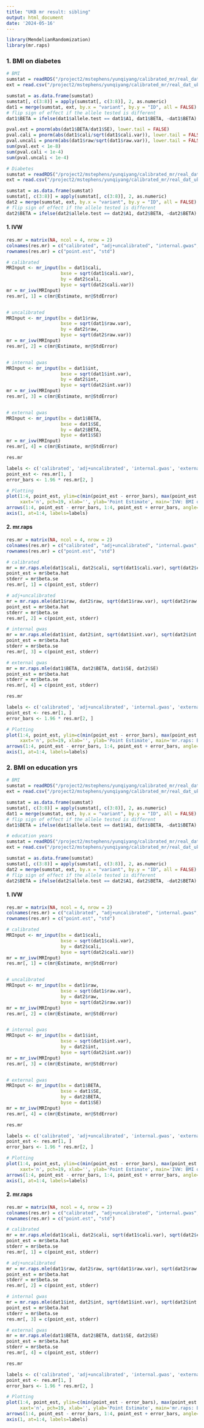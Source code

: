 ```yaml
---
title: "UKB mr result: sibling"
output: html_document
date: '2024-05-16'
---
```


```r
library(MendelianRandomization)
library(mr.raps)
```

### 1. BMI on diabetes

```r
# BMI
sumstat = readRDS("/project2/mstephens/yunqiyang/calibrated_mr/real_dat_ukb/result/sib_calibration_bmi.rds")
ext = read.csv("/project2/mstephens/yunqiyang/calibrated_mr/real_dat_ukb/combined_bmi.linear", sep = "\t")

sumstat = as.data.frame(sumstat)
sumstat[, c(3:8)] = apply(sumstat[, c(3:8)], 2, as.numeric)
dat1 = merge(sumstat, ext, by.x = "variant", by.y = "ID", all = FALSE)
# flip sign of effect if the allele tested is different
dat1$BETA = ifelse(dat1$allele.test == dat1$A1, dat1$BETA, -dat1$BETA)
```


```r
pval.ext = pnorm(abs(dat1$BETA/dat1$SE), lower.tail = FALSE)
pval.cali = pnorm(abs(dat1$cali/sqrt(dat1$cali.var)), lower.tail = FALSE)
pval.uncali = pnorm(abs(dat1$raw/sqrt(dat1$raw.var)), lower.tail = FALSE)
sum(pval.ext < 1e-8)
sum(pval.cali < 1e-4)
sum(pval.uncali < 1e-4)

```


```r
# Diabetes
sumstat = readRDS("/project2/mstephens/yunqiyang/calibrated_mr/real_dat_ukb/result/sib_calibration_diabetes.rds")
ext = read.csv("/project2/mstephens/yunqiyang/calibrated_mr/real_dat_ukb/gwas_diabetes.linear", sep = "\t")

sumstat = as.data.frame(sumstat)
sumstat[, c(3:8)] = apply(sumstat[, c(3:8)], 2, as.numeric)
dat2 = merge(sumstat, ext, by.x = "variant", by.y = "ID", all = FALSE)
# flip sign of effect if the allele tested is different
dat2$BETA = ifelse(dat2$allele.test == dat2$A1, dat2$BETA, -dat2$BETA)

```



#### 1. IVW
```r

res.mr = matrix(NA, ncol = 4, nrow = 2)
colnames(res.mr) = c("calibrated", "adj+uncalibrated", "internal.gwas", "external.gwas")
rownames(res.mr) = c("point.est", "std")

# calibrated
MRInput <- mr_input(bx = dat1$cali,
                    bxse = sqrt(dat1$cali.var),
                    by = dat2$cali,
                    byse = sqrt(dat2$cali.var))
mr = mr_ivw(MRInput)
res.mr[, 1] = c(mr@Estimate, mr@StdError)


# uncalibrated
MRInput <- mr_input(bx = dat1$raw,
                    bxse = sqrt(dat1$raw.var),
                    by = dat2$raw,
                    byse = sqrt(dat2$raw.var))
mr = mr_ivw(MRInput)
res.mr[, 2] = c(mr@Estimate, mr@StdError)


# internal gwas
MRInput <- mr_input(bx = dat1$int,
                    bxse = sqrt(dat1$int.var),
                    by = dat2$int,
                    byse = sqrt(dat2$int.var))
mr = mr_ivw(MRInput)
res.mr[, 3] = c(mr@Estimate, mr@StdError)


# external gwas
MRInput <- mr_input(bx = dat1$BETA,
                    bxse = dat1$SE,
                    by = dat2$BETA,
                    byse = dat1$SE)
mr = mr_ivw(MRInput)
res.mr[, 4] = c(mr@Estimate, mr@StdError)
```

```r
res.mr
```

```r
labels <- c('calibrated', 'adj+uncalibrated', 'internal.gwas', 'external.gwas')
point_est <- res.mr[1, ]
error_bars <- 1.96 * res.mr[2, ]

# Plotting
plot(1:4, point_est, ylim=c(min(point_est - error_bars), max(point_est + error_bars)),
     xaxt='n', pch=19, xlab='', ylab='Point Estimate', main='IVW: BMI on Diabetes', cex=1.5)
arrows(1:4, point_est - error_bars, 1:4, point_est + error_bars, angle=90, code=3, length=0.1, col='red')
axis(1, at=1:4, labels=labels)
```




#### 2. mr.raps

```r
res.mr = matrix(NA, ncol = 4, nrow = 2)
colnames(res.mr) = c("calibrated", "adj+uncalibrated", "internal.gwas", "external.gwas")
rownames(res.mr) = c("point.est", "std")

# calibrated
mr = mr.raps.mle(dat1$cali, dat2$cali, sqrt(dat1$cali.var), sqrt(dat2$cali.var))
point_est = mr$beta.hat
stderr = mr$beta.se
res.mr[, 1] = c(point_est, stderr)

# adj+uncalibrated
mr = mr.raps.mle(dat1$raw, dat2$raw, sqrt(dat1$raw.var), sqrt(dat2$raw.var))
point_est = mr$beta.hat
stderr = mr$beta.se
res.mr[, 2] = c(point_est, stderr)

# internal gwas
mr = mr.raps.mle(dat1$int, dat2$int, sqrt(dat1$int.var), sqrt(dat2$int.var))
point_est = mr$beta.hat
stderr = mr$beta.se
res.mr[, 3] = c(point_est, stderr)

# external gwas
mr = mr.raps.mle(dat1$BETA, dat2$BETA, dat1$SE, dat2$SE)
point_est = mr$beta.hat
stderr = mr$beta.se
res.mr[, 4] = c(point_est, stderr)
```

```r
res.mr
```

```r
labels <- c('calibrated', 'adj+uncalibrated', 'internal.gwas', 'external.gwas')
point_est <- res.mr[1, ]
error_bars <- 1.96 * res.mr[2, ]

# Plotting
plot(1:4, point_est, ylim=c(min(point_est - error_bars), max(point_est + error_bars)),
     xaxt='n', pch=19, xlab='', ylab='Point Estimate', main='mr.raps: BMI on Diabetes', cex=1.5)
arrows(1:4, point_est - error_bars, 1:4, point_est + error_bars, angle=90, code=3, length=0.1, col='red')
axis(1, at=1:4, labels=labels)
```

### 2. BMI on education yrs


```r
# BMI
sumstat = readRDS("/project2/mstephens/yunqiyang/calibrated_mr/real_dat_ukb/result/sib_calibration_bmi.rds")
ext = read.csv("/project2/mstephens/yunqiyang/calibrated_mr/real_dat_ukb/combined_bmi.linear", sep = "\t")

sumstat = as.data.frame(sumstat)
sumstat[, c(3:8)] = apply(sumstat[, c(3:8)], 2, as.numeric)
dat1 = merge(sumstat, ext, by.x = "variant", by.y = "ID", all = FALSE)
# flip sign of effect if the allele tested is different
dat1$BETA = ifelse(dat1$allele.test == dat1$A1, dat1$BETA, -dat1$BETA)
```

```r
# education years
sumstat = readRDS("/project2/mstephens/yunqiyang/calibrated_mr/real_dat_ukb/result/sib_calibration_education_yrs.rds")
ext = read.csv("/project2/mstephens/yunqiyang/calibrated_mr/real_dat_ukb/gwas_education_yrs.linear", sep = "\t")

sumstat = as.data.frame(sumstat)
sumstat[, c(3:8)] = apply(sumstat[, c(3:8)], 2, as.numeric)
dat2 = merge(sumstat, ext, by.x = "variant", by.y = "ID", all = FALSE)
# flip sign of effect if the allele tested is different
dat2$BETA = ifelse(dat2$allele.test == dat2$A1, dat2$BETA, -dat2$BETA)

```


#### 1. IVW
```r

res.mr = matrix(NA, ncol = 4, nrow = 2)
colnames(res.mr) = c("calibrated", "adj+uncalibrated", "internal.gwas", "external.gwas")
rownames(res.mr) = c("point.est", "std")

# calibrated
MRInput <- mr_input(bx = dat1$cali,
                    bxse = sqrt(dat1$cali.var),
                    by = dat2$cali,
                    byse = sqrt(dat2$cali.var))
mr = mr_ivw(MRInput)
res.mr[, 1] = c(mr@Estimate, mr@StdError)


# uncalibrated
MRInput <- mr_input(bx = dat1$raw,
                    bxse = sqrt(dat1$raw.var),
                    by = dat2$raw,
                    byse = sqrt(dat2$raw.var))
mr = mr_ivw(MRInput)
res.mr[, 2] = c(mr@Estimate, mr@StdError)


# internal gwas
MRInput <- mr_input(bx = dat1$int,
                    bxse = sqrt(dat1$int.var),
                    by = dat2$int,
                    byse = sqrt(dat2$int.var))
mr = mr_ivw(MRInput)
res.mr[, 3] = c(mr@Estimate, mr@StdError)


# external gwas
MRInput <- mr_input(bx = dat1$BETA,
                    bxse = dat1$SE,
                    by = dat2$BETA,
                    byse = dat1$SE)
mr = mr_ivw(MRInput)
res.mr[, 4] = c(mr@Estimate, mr@StdError)
```

```r
res.mr
```

```r
labels <- c('calibrated', 'adj+uncalibrated', 'internal.gwas', 'external.gwas')
point_est <- res.mr[1, ]
error_bars <- 1.96 * res.mr[2, ]

# Plotting
plot(1:4, point_est, ylim=c(min(point_est - error_bars), max(point_est + error_bars)),
     xaxt='n', pch=19, xlab='', ylab='Point Estimate', main='IVW: BMI on education yrs', cex=1.5)
arrows(1:4, point_est - error_bars, 1:4, point_est + error_bars, angle=90, code=3, length=0.1, col='red')
axis(1, at=1:4, labels=labels)
```




#### 2. mr.raps

```r
res.mr = matrix(NA, ncol = 4, nrow = 2)
colnames(res.mr) = c("calibrated", "adj+uncalibrated", "internal.gwas", "external.gwas")
rownames(res.mr) = c("point.est", "std")

# calibrated
mr = mr.raps.mle(dat1$cali, dat2$cali, sqrt(dat1$cali.var), sqrt(dat2$cali.var))
point_est = mr$beta.hat
stderr = mr$beta.se
res.mr[, 1] = c(point_est, stderr)

# adj+uncalibrated
mr = mr.raps.mle(dat1$raw, dat2$raw, sqrt(dat1$raw.var), sqrt(dat2$raw.var))
point_est = mr$beta.hat
stderr = mr$beta.se
res.mr[, 2] = c(point_est, stderr)

# internal gwas
mr = mr.raps.mle(dat1$int, dat2$int, sqrt(dat1$int.var), sqrt(dat2$int.var))
point_est = mr$beta.hat
stderr = mr$beta.se
res.mr[, 3] = c(point_est, stderr)

# external gwas
mr = mr.raps.mle(dat1$BETA, dat2$BETA, dat1$SE, dat2$SE)
point_est = mr$beta.hat
stderr = mr$beta.se
res.mr[, 4] = c(point_est, stderr)
```

```r
res.mr
```

```r
labels <- c('calibrated', 'adj+uncalibrated', 'internal.gwas', 'external.gwas')
point_est <- res.mr[1, ]
error_bars <- 1.96 * res.mr[2, ]

# Plotting
plot(1:4, point_est, ylim=c(min(point_est - error_bars), max(point_est + error_bars)),
     xaxt='n', pch=19, xlab='', ylab='Point Estimate', main='mr.raps: BMI on education years', cex=1.5)
arrows(1:4, point_est - error_bars, 1:4, point_est + error_bars, angle=90, code=3, length=0.1, col='red')
axis(1, at=1:4, labels=labels)
```

